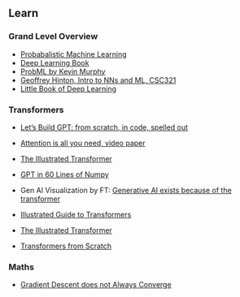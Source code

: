 ## Learn

### Grand Level Overview

- [Probabalistic Machine Learning](https://probml.github.io/pml-book/book1.html)
- [Deep Learning Book](https://www.deeplearningbook.org/)
- [ProbML by Kevin Murphy](https://probml.github.io/pml-book/)
- [Geoffrey Hinton, Intro to NNs and ML, CSC321](https://www.dropbox.com/scl/fi/7bzpik2hhblb431cnfe9a/hintonlecturesmerged.pdf?rlkey=r0kht5s1byqswslrt125dkope&dl=0)
- [Little Book of Deep Learning](https://fleuret.org/public/lbdl.pdf)


### Transformers

- [Let's Build GPT: from scratch, in code, spelled out](https://www.youtube.com/watch?v=kCc8FmEb1nY)
- [Attention is all you need, video paper](https://www.youtube.com/watch?v=iDulhoQ2pro)
- [The Illustrated Transformer](https://jalammar.github.io/illustrated-transformer/)
- [GPT in 60 Lines of Numpy](https://jaykmody.com/blog/gpt-from-scratch/)
- Gen AI Visualization by FT: [Generative AI exists because of the transformer](https://ig.ft.com/generative-ai/)

- [Illustrated Guide to Transformers](https://www.youtube.com/watch?v=4Bdc55j80l8)
- [The Illustrated Transformer](https://jalammar.github.io/illustrated-transformer/)
- [Transformers from Scratch](https://e2eml.school/transformers.html)

### Maths

- [Gradient Descent does not Always Converge](https://twitter.com/gabrielpeyre/status/1750760482028519635)